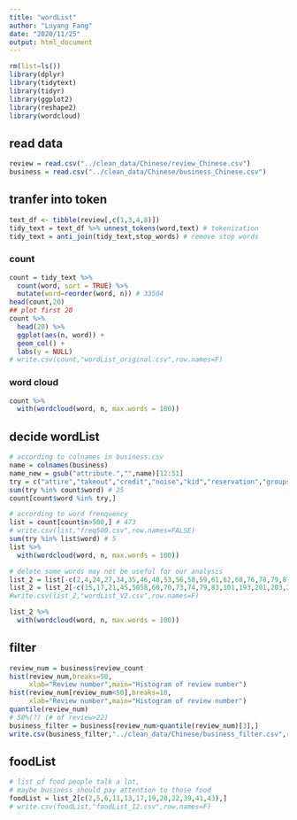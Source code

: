 ```yaml
---
title: "wordList"
author: "Luyang Fang"
date: "2020/11/25"
output: html_document
---
```


```r
rm(list=ls())
library(dplyr)
library(tidytext)
library(tidyr)
library(ggplot2)
library(reshape2)
library(wordcloud)
```

## read data

```r
review = read.csv("../clean_data/Chinese/review_Chinese.csv")
business = read.csv("../clean_data/Chinese/business_Chinese.csv")
```


## tranfer into token

```r
text_df <- tibble(review[,c(1,3,4,8)])
tidy_text = text_df %>% unnest_tokens(word,text) # tokenization
tidy_text = anti_join(tidy_text,stop_words) # remove stop words
```


### count

```r
count = tidy_text %>%
  count(word, sort = TRUE) %>%
  mutate(word=reorder(word, n)) # 33504
head(count,20)
## plot first 20
count %>% 
  head(20) %>%
  ggplot(aes(n, word)) +
  geom_col() +
  labs(y = NULL)
# write.csv(count,"wordList_original.csv",row.names=F)
```


### word cloud
```r
count %>% 
  with(wordcloud(word, n, max.words = 100))
```

## decide wordList

```r
# according to colnames in business.csv
name = colnames(business)
name_new = gsub("attribute.","",name)[12:51]
try = c("attire","takeout","credit","noise","kid","reservation","groups","parking","price","tv","alcohol","bike","delivery","appointment","outdoor","wifi","wheel","ambience","byob","music","dog","dance","age","smoking","smoke","service")
sum(try %in% count$word) # 25
count[count$word %in% try,]
```

```r
# according to word frenquency
list = count[count$n>500,] # 473 
# write.csv(list,"freq500.csv",row.names=FALSE)
sum(try %in% list$word) # 5 
list %>% 
  with(wordcloud(word, n, max.words = 100))

```

```r
# delete some words may not be useful for our analysis
list_2 = list[-c(2,4,24,27,34,35,46,48,53,56,58,59,61,62,68,76,78,79,87,90,98,101,102,103,113,115,117,127,130,131,136,137,138,140,142,146,148,149,152,156,158,159,160,161,163,164,167,170,171,172,174,177,178,179,180,183,185,187,189,190,192,193,195,198,199,202,203,204,205,206,211,213,216,218,222,223,224,225,227,228,229,230,231,232,234,235,236,241,243,244,246,247,251,254,255,256,257,258,260,261,262,263,265,268,269,270,271,273,274,275,277,279,280,281,282,285,288,289,291,298,301,303,304,306,310,311,314,316,317,319,321,322,324,326,332,334,335,337,341,345,347,349,353,354,355,357,359,362,365,366,368,370,371,373,378,383,384,387,388,389,390,393,394,396,399,400,404,406,410,413,415,420,422,424,425,428,429,430,431,439,441,443,444,446,447,449,464,468,470,471,473),]
list_2 = list_2[-c(15,17,21,45,5058,60,70,73,74,79,83,101,193,201,203,204,208,217,219,226,248,281),]
#write.csv(list_2,"wordList_V2.csv",row.names=F)

list_2 %>% 
  with(wordcloud(word, n, max.words = 100))
```



## filter
```r
review_num = business$review_count
hist(review_num,breaks=50,
     xlab="Review number",main="Histogram of review number")
hist(review_num[review_num<50],breaks=10,
     xlab="Review number",main="Histogram of review number")
quantile(review_num)
# 50%(?) (# of review>22)
business_filter = business[review_num>quantile(review_num)[3],]
write.csv(business_filter,"../clean_data/Chinese/business_filter.csv",row.names=F)
```


## foodList
```r
# list of food people talk a lot, 
# maybe business should pay attention to those food
foodList = list_2[c(2,5,6,11,13,17,19,20,22,39,41,43),]
# write.csv(foodList,"foodList_12.csv",row.names=F)
```

